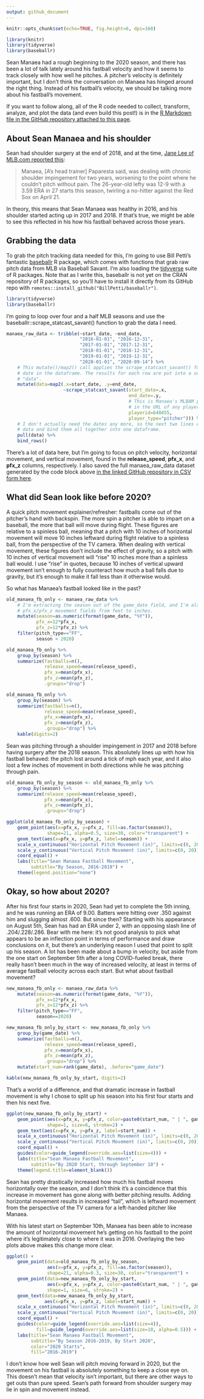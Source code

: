 ```yaml
---
output: github_document
---
```


```r
knitr::opts_chunk$set(echo=TRUE, fig.height=6, dpi=160)

library(knitr)
library(tidyverse)
library(baseballr)
```

Sean Manaea had a rough beginning to the 2020 season, and there has been a lot of talk lately around his fastball velocity and how it seems to track closely with how well he pitches. A pitcher's velocity is definitely important, but I don't think the conversation on Manaea has hinged around the right thing. Instead of his fastball's velocity, we should be talking more about his fastball's movement.

If you want to follow along, all of the R code needed to collect, transform, analyze, and plot the data (and even build this post!) is in the [R Markdown file in the GitHub repository attached to this page](https://github.com/dlependorf/manaea_fb_movement/blob/master/README.Rmd).

## About Sean Manaea and his shoulder

Sean had shoulder surgery at the end of 2018, and at the time, [Jane Lee of MLB.com reported this](https://www.mlb.com/news/a-s-sean-manaea-has-shoulder-surgery-c295372404):

> Manaea, [A's head trainer] Paparesta said, was dealing with chronic shoulder impingement for two years, worsening to the point where he couldn't pitch without pain. The 26-year-old lefty was 12-9 with a 3.59 ERA in 27 starts this season, twirling a no-hitter against the Red Sox on April 21.

In theory, this means that Sean Manaea was healthy in 2016, and his shoulder started acting up in 2017 and 2018. If that's true, we might be able to see this reflected in his how his fastball behaved across those years.

## Grabbing the data

To grab the pitch tracking data needed for this, I'm going to use Bill Petti's fantastic [baseballr](https://github.com/BillPetti/baseballr) R package, which comes with functions that grab raw pitch data from MLB via Baseball Savant. I'm also loading the [tidyverse](https://www.tidyverse.org/) suite of R packages. Note that as I write this, baseballr is not yet on the CRAN repository of R packages, so you'll have to install it directly from its GitHub repo with `remotes::install_github("BillPetti/baseballr")`.

```r
library(tidyverse)
library(baseballr)
```

I'm going to loop over four and a half MLB seasons and use the baseballr::scrape_statcast_savant() function to grab the data I need.

```r
manaea_raw_data <- tribble(~start_date, ~end_date,
                           "2016-01-01", "2016-12-31",
                           "2017-01-01", "2017-12-31",
                           "2018-01-01", "2018-12-31",
                           "2019-01-01", "2019-12-31",
                           "2020-01-01", "2020-09-14") %>%
    # This mutate()/map2() call applies the scrape_statcast_savant() function to every start and end
    # date in the dataframe. The results for each row are put into a separate third column called
    # "data".
    mutate(data=map2(.x=start_date, .y=end_date,
                     ~scrape_statcast_savant(start_date=.x,
                                             end_date=.y,
                                             # This is Manaea's MLBAM player ID, which can be found
                                             # in the URL of any player's page on MLB.com.
                                             playerid=640455,
                                             player_type="pitcher"))) %>%
    # I don't actually need the dates any more, so the next two lines extract the Baseball Savant
    # data and bind them all together into one dataframe.
    pull(data) %>%
    bind_rows()
```

There's a lot of data here, but I'm going to focus on pitch velocity, horizontal movement, and vertical movement, found in the **release_speed**, **pfx_x**, and **pfx_z** columns, respectively. I also saved the full manaea_raw_data dataset generated by the code block above [in the linked GitHub repository in CSV form here](https://github.com/dlependorf/manaea_fb_movement/blob/master/manaea_raw_data.csv).

## What did Sean look like before 2020?

A quick pitch movement explainer/refresher: fastballs come out of the pitcher's hand with backspin. The more spin a pitcher is able to impart on a baseball, the more that ball will move during flight. These figures are relative to a spinless ball, meaning that a pitch with 10 inches of horizontal movement will move 10 inches leftward during flight relative to a spinless ball, from the perspective of the TV camera. When dealing with vertical movement, these figures don't include the effect of gravity, so a pitch with 10 inches of vertical movement will "rise" 10 inches more than a spinless ball would. I use "rise" in quotes, because 10 inches of vertical upward movement isn't enough to fully counteract how much a ball falls due to gravity, but it's enough to make it fall less than it otherwise would.

So what has Manaea's fastball looked like in the past?

```r
old_manaea_fb_only <- manaea_raw_data %>%
    # I'm extracting the season out of the game_date field, and I'm also converting the two
    # pfx_x/pfx_z movement fields from feet to inches.
    mutate(season=as.numeric(format(game_date, "%Y")),
           pfx_x=12*pfx_x,
           pfx_z=12*pfx_z) %>%
    filter(pitch_type=="FF",
           season < 2020)

old_manaea_fb_only %>%
    group_by(season) %>%
    summarize(fastballs=n(),
              release_speed=mean(release_speed),
              pfx_x=mean(pfx_x),
              pfx_z=mean(pfx_z),
              .groups="drop")
```

```r
old_manaea_fb_only %>%
    group_by(season) %>%
    summarize(fastballs=n(),
              release_speed=mean(release_speed),
              pfx_x=mean(pfx_x),
              pfx_z=mean(pfx_z),
              .groups="drop") %>%
    kable(digits=2)
```

Sean was pitching through a shoulder impingement in 2017 and 2018 before having surgery after the 2018 season. This absolutely lines up with how his fastball behaved: the pitch lost around a tick of mph each year, and it also lost a few inches of movement in both directions while he was pitching through pain.

```r
old_manaea_fb_only_by_season <- old_manaea_fb_only %>%
    group_by(season) %>%
    summarize(release_speed=mean(release_speed),
              pfx_x=mean(pfx_x),
              pfx_z=mean(pfx_z),
              .groups="drop")

ggplot(old_manaea_fb_only_by_season) +
    geom_point(aes(x=pfx_x, y=pfx_z, fill=as.factor(season)),
               shape=21, alpha=0.5, size=30, color="transparent") +
    geom_text(aes(x=pfx_x, y=pfx_z, label=season)) +
    scale_x_continuous("Horizontal Pitch Movement (in)", limits=c(0, 20)) +
    scale_y_continuous("Vertical Pitch Movement (in)", limits=c(0, 20)) +
    coord_equal() +
    labs(title="Sean Manaea Fastball Movement",
         subtitle="By Season, 2016-2019") +
    theme(legend.position="none")
```

## Okay, so how about 2020?

After his first four starts in 2020, Sean had yet to complete the 5th inning, and he was running an ERA of 9.00. Batters were hitting over .350 against him and slugging almost .600. But since then? Starting with his appearance on August 5th, Sean has had an ERA under 2, with an opposing slash line of .204/.228/.286. Bear with me here: it's not good analysis to pick what appears to be an inflection point in terms of performance and draw conclusions on it, but there's an underlying reason I used that point to split up his season. A lot has been made about a bump in velocity, but aside from the one start on September 5th after a long COVID-fueled break, there really hasn't been much in the way of increased velocity, at least in terms of average fastball velocity across each start. But what about fastball movement?

```r
new_manaea_fb_only <- manaea_raw_data %>%
    mutate(season=as.numeric(format(game_date, "%Y")),
           pfx_x=12*pfx_x,
           pfx_z=12*pfx_z) %>%
    filter(pitch_type=="FF",
           season==2020)

new_manaea_fb_only_by_start <- new_manaea_fb_only %>%
    group_by(game_date) %>%
    summarize(fastballs=n(),
              release_speed=mean(release_speed),
              pfx_x=mean(pfx_x),
              pfx_z=mean(pfx_z),
              .groups="drop") %>%
    mutate(start_num=rank(game_date), .before="game_date")
```

```r
kable(new_manaea_fb_only_by_start, digits=2)
```

That's a world of a difference, and that dramatic increase in fastball movement is why I chose to split up his season into his first four starts and then his next five.

```r
ggplot(new_manaea_fb_only_by_start) +
    geom_point(aes(x=pfx_x, y=pfx_z, color=paste0(start_num, " | ", game_date)),
               shape=1, size=6, stroke=2) +
    geom_text(aes(x=pfx_x, y=pfx_z, label=start_num)) +
    scale_x_continuous("Horizontal Pitch Movement (in)", limits=c(0, 20)) +
    scale_y_continuous("Vertical Pitch Movement (in)", limits=c(0, 20)) +
    coord_equal() +
    guides(color=guide_legend(override.aes=list(size=4))) +
    labs(title="Sean Manaea Fastball Movement",
         subtitle="By 2020 Start, through September 10") +
    theme(legend.title=element_blank())
```

Sean has pretty drastically increased how much his fastball moves horizontally over the season, and I don't think it's a coincidence that this increase in movement has gone along with better pitching results. Adding horizontal movement results in increased "tail", which is leftward movement from the perspective of the TV camera for a left-handed pitcher like Manaea.

With his latest start on September 10th, Manaea has been able to increase the amount of horizontal movement he's getting on his fastball to the point where it's legitimately close to where it was in 2016. Overlaying the two plots above makes this change more clear.

```r
ggplot() +
    geom_point(data=old_manaea_fb_only_by_season,
               aes(x=pfx_x, y=pfx_z, fill=as.factor(season)),
               shape=21, alpha=0.3, size=30, color="transparent") +
    geom_point(data=new_manaea_fb_only_by_start,
               aes(x=pfx_x, y=pfx_z, color=paste0(start_num, " | ", game_date)),
               shape=1, size=6, stroke=2) +
    geom_text(data=new_manaea_fb_only_by_start,
              aes(x=pfx_x, y=pfx_z, label=start_num)) +
    scale_x_continuous("Horizontal Pitch Movement (in)", limits=c(0, 20)) +
    scale_y_continuous("Vertical Pitch Movement (in)", limits=c(0, 20)) +
    coord_equal() +
    guides(color=guide_legend(override.aes=list(size=4)),
           fill=guide_legend(override.aes=list(size=10, alpha=0.5))) +
    labs(title="Sean Manaea Fastball Movement",
         subtitle="By Season 2016-2019, By Start 2020",
         color="2020 Starts",
         fill="2016-2019")
```

I don't know how well Sean will pitch moving forward in 2020, but the movement on his fastball is absolutely something to keep a close eye on. This doesn't mean that velocity isn't important, but there are other ways to get outs than pure speed. Sean's path forward from shoulder surgery may lie in spin and movement instead.
